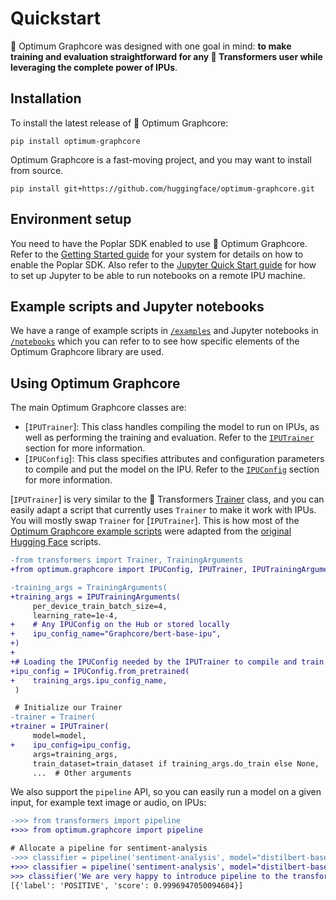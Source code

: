 <!---
Copyright 2022 The HuggingFace Team. All rights reserved.

Licensed under the Apache License, Version 2.0 (the "License");
you may not use this file except in compliance with the License.
You may obtain a copy of the License at

    http://www.apache.org/licenses/LICENSE-2.0

Unless required by applicable law or agreed to in writing, software
distributed under the License is distributed on an "AS IS" BASIS,
WITHOUT WARRANTIES OR CONDITIONS OF ANY KIND, either express or implied.
See the License for the specific language governing permissions and
limitations under the License.
-->


# Quickstart

🤗 Optimum Graphcore was designed with one goal in mind: **to make training and evaluation straightforward for any 🤗 Transformers user while leveraging the complete power of IPUs**.

## Installation

To install the latest release of 🤗 Optimum Graphcore:

```
pip install optimum-graphcore
```

Optimum Graphcore is a fast-moving project, and you may want to install from source.

```
pip install git+https://github.com/huggingface/optimum-graphcore.git
```

## Environment setup

You need to have the Poplar SDK enabled to use 🤗 Optimum Graphcore. Refer to the [Getting Started guide](https://docs.graphcore.ai/en/latest/getting-started.html#getting-started) for your system for details on how to enable the Poplar SDK. Also refer to the [Jupyter Quick Start guide](https://docs.graphcore.ai/projects/jupyter-notebook-quick-start/en/latest/index.html) for how to set up Jupyter to be able to run notebooks on a remote IPU machine.

## Example scripts and Jupyter notebooks

We have a range of example scripts in [`/examples`](https://github.com/huggingface/optimum-graphcore/tree/main/examples) and Jupyter notebooks in [`/notebooks`](https://github.com/huggingface/optimum-graphcore/tree/main/notebooks) which you can refer to to see how specific elements of the Optimum Graphcore library are used.


## Using Optimum Graphcore

The main Optimum Graphcore classes are:

- [`IPUTrainer`]: This class handles compiling the model to run on IPUs, as well as performing the training and evaluation. Refer to the [`IPUTrainer`](trainer) section for more information.
- [`IPUConfig`]: This class specifies attributes and configuration parameters to compile and put the model on the IPU. Refer to the [`IPUConfig`](ipu_config) section for more information.


[`IPUTrainer`] is very similar to the 🤗 Transformers [Trainer](https://huggingface.co/docs/transformers/main_classes/trainer) class, and you can easily adapt a script that currently uses `Trainer` to make it work with IPUs. You will mostly swap `Trainer` for [`IPUTrainer`]. This is how most of the [Optimum Graphcore example scripts](https://github.com/huggingface/optimum-graphcore/tree/main/examples) were adapted from the [original Hugging Face](https://github.com/huggingface/transformers/tree/master/examples/pytorch) scripts.

```diff
-from transformers import Trainer, TrainingArguments
+from optimum.graphcore import IPUConfig, IPUTrainer, IPUTrainingArguments

-training_args = TrainingArguments(
+training_args = IPUTrainingArguments(
     per_device_train_batch_size=4,
     learning_rate=1e-4,
+    # Any IPUConfig on the Hub or stored locally
+    ipu_config_name="Graphcore/bert-base-ipu",
+)
+
+# Loading the IPUConfig needed by the IPUTrainer to compile and train the model on IPUs
+ipu_config = IPUConfig.from_pretrained(
+    training_args.ipu_config_name,
 )

 # Initialize our Trainer
-trainer = Trainer(
+trainer = IPUTrainer(
     model=model,
+    ipu_config=ipu_config,
     args=training_args,
     train_dataset=train_dataset if training_args.do_train else None,
     ...  # Other arguments
```

We also support the `pipeline` API, so you can easily run a model on a given input, for example text image or audio, on IPUs:

```diff
->>> from transformers import pipeline
+>>> from optimum.graphcore import pipeline

# Allocate a pipeline for sentiment-analysis
->>> classifier = pipeline('sentiment-analysis', model="distilbert-base-uncased-finetuned-sst-2-english")
+>>> classifier = pipeline('sentiment-analysis', model="distilbert-base-uncased-finetuned-sst-2-english", ipu_config = "Graphcore/distilbert-base-ipu")
>>> classifier('We are very happy to introduce pipeline to the transformers repository.')
[{'label': 'POSITIVE', 'score': 0.9996947050094604}]
```
